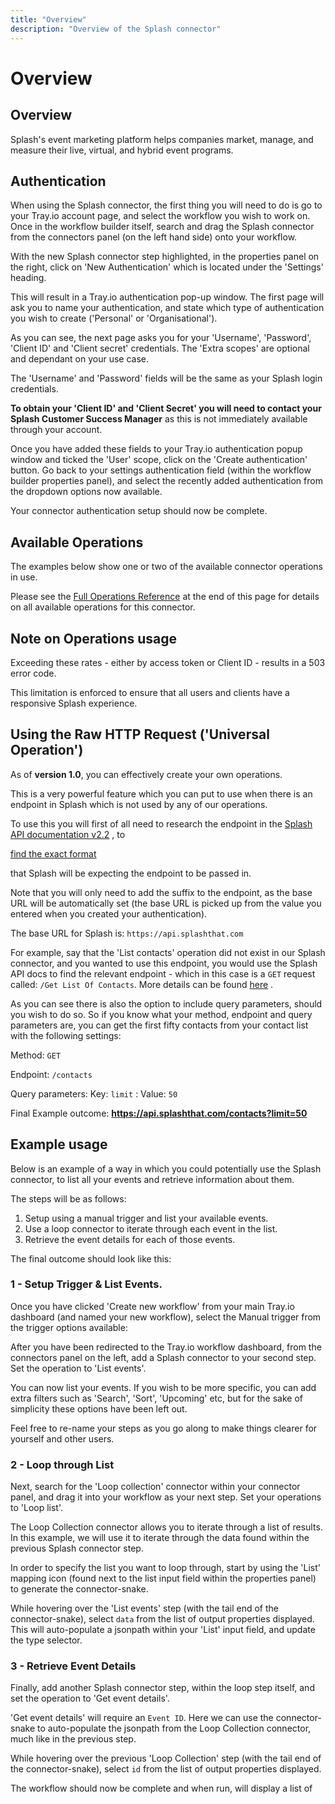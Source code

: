 ```yaml
---
title: "Overview"
description: "Overview of the Splash connector"
---
```


# Overview

## Overview

Splash's event marketing platform helps companies market, manage, and measure their live, virtual, and hybrid event programs.

## Authentication

When using the Splash connector, the first thing you will need to do is go to your Tray.io account page, and select the workflow you wish to work on. Once in the workflow builder itself, search and drag the Splash connector from the connectors panel (on the left hand side) onto your workflow.

With the new Splash connector step highlighted, in the properties panel on the right, click on 'New Authentication' which is located under the 'Settings' heading.

This will result in a Tray.io authentication pop-up window. The first page will ask you to name your authentication, and state which type of authentication you wish to create ('Personal' or 'Organisational').

As you can see, the next page asks you for your 'Username', 'Password', 'Client ID' and 'Client secret' credentials. The 'Extra scopes' are optional and dependant on your use case.

The 'Username' and 'Password' fields will be the same as your Splash login credentials.

**To obtain your 'Client ID' and 'Client Secret' you will need to contact your Splash Customer Success Manager** as this is not immediately available through your account.

Once you have added these fields to your Tray.io authentication popup window and ticked the 'User' scope, click on the 'Create authentication' button. Go back to your settings authentication field (within the workflow builder properties panel), and select the recently added authentication from the dropdown options now available.

Your connector authentication setup should now be complete.

## Available Operations

The examples below show one or two of the available connector operations in use.

Please see the [Full Operations Reference](#operationsFull) at the end of this page for details on all available operations for this connector.

## Note on Operations usage

Exceeding these rates - either by access token or Client ID - results in a 503 error code.

This limitation is enforced to ensure that all users and clients have a responsive Splash experience.

## Using the Raw HTTP Request ('Universal Operation')

As of **version 1.0**, you can effectively create your own operations.

This is a very powerful feature which you can put to use when there is an endpoint in Splash which is not used by any of our operations.

To use this you will first of all need to research the endpoint in the [ Splash API documentation v2.2](https://api-docs.splashthat.com) , to<br/>

<u>find the exact format</u>

 that Splash will be expecting the endpoint to be passed in.

Note that you will only need to add the suffix to the endpoint, as the base URL will be automatically set (the base URL is picked up from the value you entered when you created your authentication).

The base URL for Splash is: `https://api.splashthat.com`

For example, say that the 'List contacts' operation did not exist in our Splash connector, and you wanted to use this endpoint, you would use the Splash API docs to find the relevant endpoint - which in this case is a `GET` request called: `/Get List Of Contacts`. More details can be found [ here](https://api-docs.splashthat.com/?version=latest#34115d0d-a5e0-4acd-b6e8-94094568461f) .

As you can see there is also the option to include query parameters, should you wish to do so. So if you know what your method, endpoint and query parameters are, you can get the first fifty contacts from your contact list with the following settings:

Method: `GET`

Endpoint: `/contacts`

Query parameters: Key: `limit` : Value: `50`

Final Example outcome: **https://api.splashthat.com/contacts?limit=50**

## Example usage

Below is an example of a way in which you could potentially use the Splash connector, to list all your events and retrieve information about them.

The steps will be as follows:

1. Setup using a manual trigger and list your available events.
2. Use a loop connector to iterate through each event in the list.
3. Retrieve the event details for each of those events.

The final outcome should look like this:

### 1 - Setup Trigger & List Events.

Once you have clicked 'Create new workflow' from your main Tray.io dashboard (and named your new workflow), select the Manual trigger from the trigger options available:

After you have been redirected to the Tray.io workflow dashboard, from the connectors panel on the left, add a Splash connector to your second step. Set the operation to 'List events'.

You can now list your events. If you wish to be more specific, you can add extra filters such as 'Search', 'Sort', 'Upcoming' etc, but for the sake of simplicity these options have been left out.

Feel free to re-name your steps as you go along to make things clearer for yourself and other users.

### 2 - Loop through List

Next, search for the 'Loop collection' connector within your connector panel, and drag it into your workflow as your next step. Set your operations to 'Loop list'.

The Loop Collection connector allows you to iterate through a list of results. In this example, we will use it to iterate through the data found within the previous Splash connector step.

In order to specify the list you want to loop through, start by using the 'List' mapping icon (found next to the list input field within the properties panel) to generate the connector-snake.

While hovering over the 'List events' step (with the tail end of the connector-snake), select `data` from the list of output properties displayed. This will auto-populate a jsonpath within your 'List' input field, and update the type selector.

### 3 - Retrieve Event Details

Finally, add another Splash connector step, within the loop step itself, and set the operation to 'Get event details'.

'Get event details' will require an `Event ID`. Here we can use the connector-snake to auto-populate the jsonpath from the Loop Collection connector, much like in the previous step.

While hovering over the previous 'Loop Collection' step (with the tail end of the connector-snake), select `id` from the list of output properties displayed.

The workflow should now be complete and when run, will display a list of
